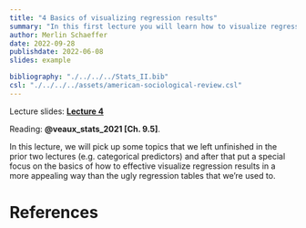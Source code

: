 ```yaml
---
title: "4 Basics of visualizing regression results"
summary: "In this first lecture you will learn how to visualize regression results in a way that is more appealing and easier to understand for audiences that lack a stats education."
author: Merlin Schaeffer
date: 2022-09-28
publishdate: 2022-06-08
slides: example

bibliography: "./../../../Stats_II.bib"
csl: "./../../../assets/american-sociological-review.csl"
---
```


Lecture slides: [**Lecture 4**](/Lectures/4-Visualize-OLS/4-Visualize-OLS.html)

Reading: **@veaux_stats_2021[Ch. 9.5]**.

<!-- ![](/Lectures/1-Correlation-n-Regression/1-Correlation-n-Regression_files/figure-html/min_resid-1.png) -->
In this lecture, we will pick up some topics that we left unfinished in the prior two lectures (e.g. categorical predictors) and after that put a special focus on the basics of how to effective visualize regression results in a more appealing way than the ugly regression tables that we're used to.

# References
